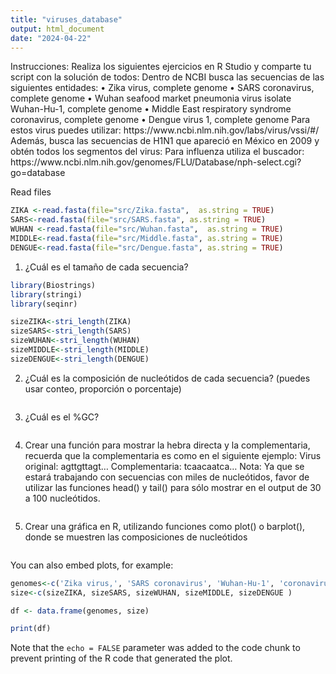 ```yaml
---
title: "viruses_database"
output: html_document
date: "2024-04-22"
---
```


Instrucciones: Realiza los siguientes ejercicios en R Studio y comparte tu script con la solución de
todos:
Dentro de NCBI busca las secuencias de las siguientes entidades:
• Zika virus, complete genome
• SARS coronavirus, complete genome
• Wuhan seafood market pneumonia virus isolate Wuhan-Hu-1, complete genome
• Middle East respiratory syndrome coronavirus, complete genome
• Dengue virus 1, complete genome
Para estos virus puedes utilizar: https://www.ncbi.nlm.nih.gov/labs/virus/vssi/#/
Además, busca las secuencias de H1N1 que apareció en México en 2009 y obtén todos los
segmentos del virus:
Para influenza utiliza el buscador:
https://www.ncbi.nlm.nih.gov/genomes/FLU/Database/nph-select.cgi?go=database


Read files
```r
ZIKA <-read.fasta(file="src/Zika.fasta",  as.string = TRUE)
SARS<-read.fasta(file="src/SARS.fasta", as.string = TRUE)
WUHAN <-read.fasta(file="src/Wuhan.fasta",  as.string = TRUE)
MIDDLE<-read.fasta(file="src/Middle.fasta", as.string = TRUE)
DENGUE<-read.fasta(file="src/Dengue.fasta", as.string = TRUE)
```

1. ¿Cuál es el tamaño de cada secuencia?
```r
library(Biostrings)
library(stringi)
library(seqinr)

sizeZIKA<-stri_length(ZIKA)
sizeSARS<-stri_length(SARS)
sizeWUHAN<-stri_length(WUHAN)
sizeMIDDLE<-stri_length(MIDDLE)
sizeDENGUE<-stri_length(DENGUE)

```

2. ¿Cuál es la composición de nucleótidos de cada secuencia? (puedes usar conteo, proporción o
porcentaje)

```r

```

3. ¿Cuál es el %GC?

```r

```
4. Crear una función para mostrar la hebra directa y la complementaria, recuerda que la
complementaria es como en el siguiente ejemplo:
Virus original: agttgttagt...
Complementaria: tcaacaatca...
Nota: Ya que se estará trabajando con secuencias con miles de nucleótidos, favor de utilizar las
funciones head() y tail() para sólo mostrar en el output de 30 a 100 nucleótidos.


```r

```
5. Crear una gráfica en R, utilizando funciones como plot() o barplot(), donde se muestren las
composiciones de nucleótidos

```r

```


You can also embed plots, for example:

```r
genomes<-c('Zika virus,', 'SARS coronavirus', 'Wuhan-Hu-1', 'coronavirus', 'Dengue virus 1')
size<-c(sizeZIKA, sizeSARS, sizeWUHAN, sizeMIDDLE, sizeDENGUE )

df <- data.frame(genomes, size)

print(df)
```

Note that the `echo = FALSE` parameter was added to the code chunk to prevent printing of the R code that generated the plot.
